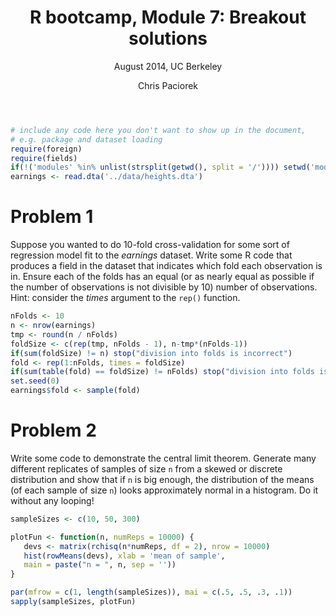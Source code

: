 % R bootcamp, Module 7: Breakout solutions
% August 2014, UC Berkeley
% Chris Paciorek

```r
# include any code here you don't want to show up in the document,
# e.g. package and dataset loading
require(foreign)
require(fields)
if(!('modules' %in% unlist(strsplit(getwd(), split = '/')))) setwd('modules')
earnings <- read.dta('../data/heights.dta')
```

# Problem 1

Suppose you wanted to do 10-fold cross-validation for some sort of regression model fit to the *earnings* dataset. Write some R code that produces a field in the dataset that indicates which fold each observation is in. Ensure each of the folds has an equal (or as nearly equal as possible if the number of observations is not divisible by 10) number of observations. Hint: consider the *times* argument to the `rep()` function.

```r
nFolds <- 10
n <- nrow(earnings)
tmp <- round(n / nFolds) 
foldSize <- c(rep(tmp, nFolds - 1), n-tmp*(nFolds-1))
if(sum(foldSize) != n) stop("division into folds is incorrect")
fold <- rep(1:nFolds, times = foldSize)
if(sum(table(fold) == foldSize) != nFolds) stop("division into folds is incorrect")
set.seed(0)
earnings$fold <- sample(fold)
```


# Problem 2

Write some code to demonstrate the central limit theorem. Generate many different replicates of samples of size `n` from a skewed or discrete distribution and show that if `n` is big enough, the distribution of the means (of each sample of size `n`) looks approximately normal in a histogram. Do it without any looping! 

```r
sampleSizes <- c(10, 50, 300)

plotFun <- function(n, numReps = 10000) {
   devs <- matrix(rchisq(n*numReps, df = 2), nrow = 10000)
   hist(rowMeans(devs), xlab = 'mean of sample', 
   main = paste("n = ", n, sep = ''))
}

par(mfrow = c(1, length(sampleSizes)), mai = c(.5, .5, .3, .1))
sapply(sampleSizes, plotFun)
```


